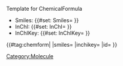 <noinclude>Template for ChemicalFormula</noinclude>
‎<includeonly>
* Smiles: {{#set: Smiles={{{smiles}}} }} {{{smiles}}}
* InChI: {{#set: InChI={{{inchi}}} }} {{{inchi}}}
* InChIKey: {{#set: InChIKey={{{inchikey}}} }} {{{inchikey}}}
{{#tag:chemform|
{{{molOrRxn}}}
|smiles={{{smiles}}}
|inchikey={{{inchikey}}}
|id={{{chemFormId}}}
}}
{{DISPLAYTITLE:{{{smiles}}} }}
[[Category:Molecule]]
‎<includeonly>

